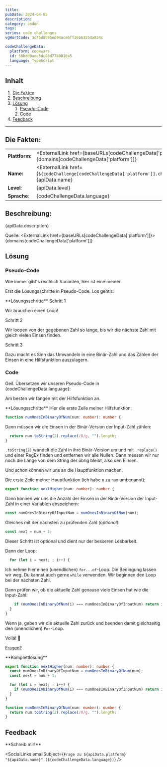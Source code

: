 ```yaml
---
title:
pubDate: 2024-04-05
description:
category: coden
tags:
series: code challenges
vgWortCode: 3c45d8695ed94acebff36b6355da834c

codeChallengeData:
  platform: codewars
  id: 56bdd0aec5dc03d7780010a5
  language: TypeScript
---
```


## Inhalt

1. [Die Fakten](#)
1. [Beschreibung](#)
1. [Lösung](#)
   1. [Pseudo-Code](#)
   1. [Code](#)
1. [Feedback](#)

---

## Die Fakten:

|                |                                                                                                                                            |
| -------------- | ------------------------------------------------------------------------------------------------------------------------------------------ |
| **Plattform:** | <ExternalLink href={baseURLs[codeChallengeData['platform']]}>{domains[codeChallengeData['platform']]}</ExternalLink>                       |
| **Name:**      | <ExternalLink href={`${codeChallenge[codeChallengeData['platform']].challenge.url}/${codeChallengeData.id}`}>{apiData.name}</ExternalLink> |
| **Level**:     | {apiData.level}                                                                                                                            |
| **Sprache**:   | {codeChallengeData.language}                                                                                                               |

## Beschreibung:

<FetchedMarkdown>{apiData.description}</FetchedMarkdown>

Quelle: <ExternalLink href={baseURLs[codeChallengeData['platform']]}>{domains[codeChallengeData['platform']]}</ExternalLink>

## Lösung

### Pseudo-Code

Wie immer gibt's reichlich Varianten, hier ist eine meiner.

Erst die Lösungsschritte in Pseudo-Code. Los geht’s:

<Accordion>
**Lösungsschritte**

<Accordion>
Schritt 1

Wir brauchen einen Loop!

</Accordion>
<Accordion>
Schritt 2

Wir loopen von der gegebenen Zahl so lange, bis wir die nächste Zahl mit gleich vielen Einsen finden.

</Accordion>
<Accordion>
Schritt 3

Dazu macht es Sinn das Umwandeln in eine Binär-Zahl und das Zählen der Einsen in eine Hilfsfunktion auszulagern.

</Accordion>
</Accordion>

### Code

Geil. Übersetzen wir unseren Pseudo-Code in {codeChallengeData.language}:

Am besten wir fangen mit der Hilfsfunktion an.

<Accordion>
**Lösungsschritte**

<Accordion>
Hier die erste Zeile meiner Hilfsfunktion:

```ts
function numOnesInBinaryOfNum(num: number): number {
```

</Accordion>
<Accordion>

Dann müssen wir die Einsen in der Binär-Version der Input-Zahl zählen:

```ts
  return num.toString(2).replace(/0/g, "").length;
}
```

<ExternalLink href={docs.number.toString}>`.toString(2)`</ExternalLink> wandelt
die Zahl in ihre Binär-Version um und mit
<ExternalLink href={docs.string.replace}>`.replace()`</ExternalLink>
und einer
<ExternalLink href={docs.guide.regex}>RegEx</ExternalLink> finden und entfernen
wir alle Nullen. Dann messen wir nur noch die Länge von dem String der übrig
bleibt, also den Einsen.

Und schon können wir uns an die Hauptfunktion machen.

</Accordion>
<Accordion>

Die erste Zeile meiner Hauptfunktion (ich habe `n` zu `num` umbenannt):

```ts
export function nextHigher(num: number): number {
```

</Accordion>
<Accordion>

Dann können wir uns die Anzahl der Einsen in der Binär-Version der Input-Zahl in einer Variablen abspeichern:

```ts
const numOnesInBinaryOfInputNum = numOnesInBinaryOfNum(num);
```

</Accordion>
<Accordion>

Gleiches mit der nächsten zu prüfenden Zahl _(optional)_:

```ts
const next = num + 1;
```

Dieser Schritt ist optional und dient nur der besseren Lesbarkeit.

</Accordion>
<Accordion>

Dann der Loop:

```ts
  for (let i = next; ; i++) {
```

Ich nehme hier einen (unendlichen) <ExternalLink href={docs.statements.forOf}>`for...of`</ExternalLink>-Loop. Die Bedingung lassen wir weg. Du kannst auch gerne <ExternalLink href={docs.statements.while}>`while`</ExternalLink> verwenden. Wir beginnen den Loop bei der nächsten Zahl.

</Accordion>
<Accordion>

Dann prüfen wir, ob die aktuelle Zahl genauso viele Einsen hat wie die Input-Zahl:

```ts
    if (numOnesInBinaryOfNum(i) === numOnesInBinaryOfInputNum) return i;
  }
}
```

Wenn ja, geben wir die aktuelle Zahl zurück und beenden damit gleichzeitig den (unendlichen) <ExternalLink href={docs.statements.forOf}>`For`</ExternalLink>-Loop.

</Accordion>
<Accordion>

Voilá! 💪

[Fragen?](#feedback)

</Accordion>
</Accordion>

<Accordion>
**Komplettlösung**

```ts
export function nextHigher(num: number): number {
  const numOnesInBinaryOfInputNum = numOnesInBinaryOfNum(num);
  const next = num + 1;

  for (let i = next; ; i++) {
    if (numOnesInBinaryOfNum(i) === numOnesInBinaryOfInputNum) return i;
  }
}

function numOnesInBinaryOfNum(num: number): number {
  return num.toString(2).replace(/0/g, "").length;
}
```

</Accordion>

## Feedback

<Accordion>
**Schreib mir!**

<SocialLinks
  emailSubject={`Frage zu ${apiData.platform} "${apiData.name}" (${codeChallengeData.language})`}
/>

</Accordion>
